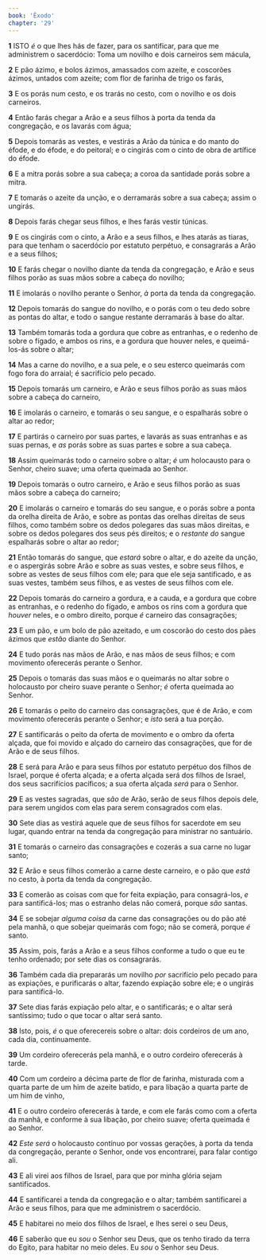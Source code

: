 ```yaml
---
book: 'Êxodo'
chapter: '29'
---
```


**1** ISTO _é_ o que lhes hás de fazer, para os santificar, para que me administrem o sacerdócio: Toma um novilho e dois carneiros sem mácula,

**2** E pão ázimo, e bolos ázimos, amassados com azeite, e coscorões ázimos, untados com azeite; com flor de farinha de trigo os farás,

**3** E os porás num cesto, e os trarás no cesto, com o novilho e os dois carneiros.

**4** Então farás chegar a Arão e a seus filhos à porta da tenda da congregação, e os lavarás com água;

**5** Depois tomarás as vestes, e vestirás a Arão da túnica e do manto do éfode, e do éfode, e do peitoral; e o cingirás com o cinto de obra de artífice do éfode.

**6** E a mitra porás sobre a sua cabeça; a coroa da santidade porás sobre a mitra.

**7** E tomarás o azeite da unção, e o derramarás sobre a sua cabeça; assim o ungirás.

**8** Depois farás chegar seus filhos, e lhes farás vestir túnicas.

**9** E os cingirás com o cinto, a Arão e a seus filhos, e lhes atarás as tiaras, para que tenham o sacerdócio por estatuto perpétuo, e consagrarás a Arão e a seus filhos;

**10** E farás chegar o novilho diante da tenda da congregação, e Arão e seus filhos porão as suas mãos sobre a cabeça do novilho;

**11** E imolarás o novilho perante o Senhor, _à_ porta da tenda da congregação.

**12** Depois tomarás do sangue do novilho, e o porás com o teu dedo sobre as pontas do altar, e todo o sangue restante derramarás à base do altar.

**13** Também tomarás toda a gordura que cobre as entranhas, e o redenho de sobre o fígado, e ambos os rins, e a gordura que houver neles, e queimá-los-ás sobre o altar;

**14** Mas a carne do novilho, e a sua pele, e o seu esterco queimarás com fogo fora do arraial; é sacrifício pelo pecado.

**15** Depois tomarás um carneiro, e Arão e seus filhos porão as suas mãos sobre a cabeça do carneiro,

**16** E imolarás o carneiro, e tomarás o seu sangue, e o espalharás sobre o altar ao redor;

**17** E partirás o carneiro por suas partes, e lavarás as suas entranhas e as suas pernas, e _as_ porás sobre as suas partes e sobre a sua cabeça.

**18** Assim queimarás todo o carneiro sobre o altar; _é_ um holocausto para o Senhor, cheiro suave; uma oferta queimada ao Senhor.

**19** Depois tomarás o outro carneiro, e Arão e seus filhos porão as suas mãos sobre a cabeça do carneiro;

**20** E imolarás o carneiro e tomarás do seu sangue, e o porás sobre a ponta da orelha direita de Arão, e sobre as pontas das orelhas direitas de seus filhos, como também sobre os dedos polegares das suas mãos direitas, e sobre os dedos polegares dos seus pés direitos; e o _restante do_ sangue espalharás sobre o altar ao redor;

**21** Então tomarás do sangue, que _estará_ sobre o altar, e do azeite da unção, e o aspergirás sobre Arão e sobre as suas vestes, e sobre seus filhos, e sobre as vestes de seus filhos com ele; para que ele seja santificado, e as suas vestes, também seus filhos, e as vestes de seus filhos com ele.

**22** Depois tomarás do carneiro a gordura, e a cauda, e a gordura que cobre as entranhas, e o redenho do fígado, e ambos os rins com a gordura que _houver_ neles, e o ombro direito, porque _é_ carneiro das consagrações;

**23** E um pão, e um bolo de pão azeitado, e um coscorão do cesto dos pães ázimos que _estão_ diante do Senhor.

**24** E tudo porás nas mãos de Arão, e nas mãos de seus filhos; e com movimento oferecerás perante o Senhor.

**25** Depois o tomarás das suas mãos e o queimarás no altar sobre o holocausto por cheiro suave perante o Senhor; _é_ oferta queimada ao Senhor.

**26** E tomarás o peito do carneiro das consagrações, que é de Arão, e com movimento oferecerás perante o Senhor; e _isto_ será a tua porção.

**27** E santificarás o peito da oferta de movimento e o ombro da oferta alçada, que foi movido e alçado do carneiro das consagrações, que for de Arão e de seus filhos.

**28** E será para Arão e para seus filhos por estatuto perpétuo dos filhos de Israel, porque é oferta alçada; e a oferta alçada será dos filhos de Israel, dos seus sacrifícios pacíficos; a sua oferta alçada _será_ para o Senhor.

**29** E as vestes sagradas, que _são_ de Arão, serão de seus filhos depois dele, para serem ungidos com elas para serem consagrados com elas.

**30** Sete dias as vestirá aquele que de seus filhos for sacerdote em seu lugar, quando entrar na tenda da congregação para ministrar no santuário.

**31** E tomarás o carneiro das consagrações e cozerás a sua carne no lugar santo;

**32** E Arão e seus filhos comerão a carne deste carneiro, e o pão que _está_ no cesto, à porta da tenda da congregação.

**33** E comerão as coisas com que for feita expiação, para consagrá-los, _e_ para santificá-los; mas o estranho delas não comerá, porque _são_ santas.

**34** E se sobejar _alguma coisa_ da carne das consagrações ou do pão até pela manhã, o que sobejar queimarás com fogo; não se comerá, porque _é_ santo.

**35** Assim, pois, farás a Arão e a seus filhos conforme a tudo o que eu te tenho ordenado; por sete dias os consagrarás.

**36** Também cada dia prepararás um novilho _por_ sacrifício pelo pecado para as expiações, e purificarás o altar, fazendo expiação sobre ele; e o ungirás para santificá-lo.

**37** Sete dias farás expiação pelo altar, e o santificarás; e o altar será santíssimo; tudo o que tocar o altar será santo.

**38** Isto, pois, _é_ o que oferecereis sobre o altar: dois cordeiros de um ano, cada dia, continuamente.

**39** Um cordeiro oferecerás pela manhã, e o outro cordeiro oferecerás à tarde.

**40** Com um cordeiro a décima parte de flor de farinha, misturada com a quarta parte de um him de azeite batido, e para libação a quarta parte de um him de vinho,

**41** E o outro cordeiro oferecerás à tarde, e com ele farás como com a oferta da manhã, e conforme à sua libação, por cheiro suave; oferta queimada é ao Senhor.

**42** _Este será_ o holocausto contínuo por vossas gerações, à porta da tenda da congregação, perante o Senhor, onde vos encontrarei, para falar contigo ali.

**43** E ali virei aos filhos de Israel, para que por minha glória sejam santificados.

**44** E santificarei a tenda da congregação e o altar; também santificarei a Arão e seus filhos, para que me administrem o sacerdócio.

**45** E habitarei no meio dos filhos de Israel, e lhes serei o seu Deus,

**46** E saberão que eu _sou_ o Senhor seu Deus, que os tenho tirado da terra do Egito, para habitar no meio deles. Eu _sou_ o Senhor seu Deus.
